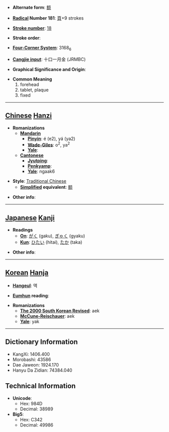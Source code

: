 * '''Alternate form''': [[额]]

* '''[[Wiktionary:Chinese radical index| Radical]] Number 181''': [[Wiktionary:Chinese radical index 頁|頁]]+9 strokes

* '''[[Wiktionary:Chinese total strokes index|Stroke number]]''': [[Wiktionary:Chinese total strokes index 18|18]]

* '''Stroke order''': 

* '''[[Wiktionary:Chinese four corner index|Four-Corner System]]''': 3168<sub>6</sub>

* '''[[Wiktionary:Chinese Cangjie index|Cangjie input]]''': 十口一月金 (JRMBC)

* '''Graphical Significance and Origin''': 

* '''Common Meaning'''
*#forehead
*# tablet, plaque
*# fixed


----

== [[Chinese]] [[Hanzi]] ==

* '''Romanizations'''
** '''[[Mandarin]]'''
*** '''[[Pinyin]]''': é (e2), yá (ya2)
*** '''[[Wade-Giles]]''': o<sup>2</sup>, ya<sup>2</sup>
*** '''[[Yale]]''': 
** '''[[Cantonese]]'''
*** '''[[Jyutping]]''':
*** '''[[Penkyamp]]''': 
*** '''[[Yale]]''': ngaak6

* '''Style''': [[Traditional Chinese]] 
** '''[[Simplified Chinese|Simplified]] equivalent''': [[额]]

* '''Other info''': 

----

== [[Japanese]] [[Kanji]] ==

* '''Readings'''
** '''[[On]]''': [[がく]] (gaku), [[ぎゃく]] (gyaku)
** '''[[Kun]]''': [[ひたい]] (hitai), [[たか]] (taka)

* '''Other info''':  

----

== [[Korean]] [[Hanja]] ==

* '''[[Hangeul]]''': 액

* '''[[Eumhun]] reading''': 

* '''Romanizations'''
** '''[[The 2000 South Korean Revised Romanization|The 2000 South Korean Revised]]''': aek
** '''[[McCune-Reischauer]]''': aek
** '''[[Yale]]''': yak

----

== Dictionary Information ==

* KangXi: 1406.400
* Morobashi: 43586
* Dae Jaweon: 1924.170
* Hanyu Da Zidian: 74384.040

== Technical Information ==

* '''Unicode''':
** Hex: 984D
** Decimal: 38989
* '''Big5''':
** Hex: C342
** Decimal: 49986